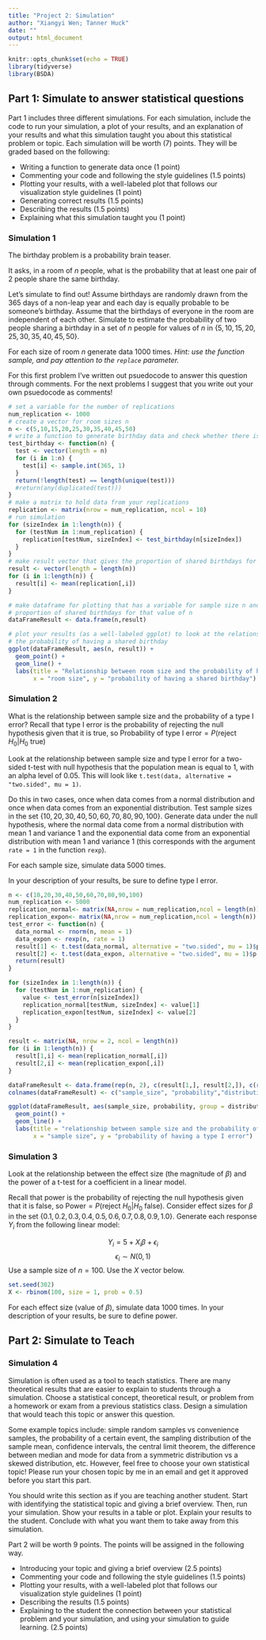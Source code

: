 ```yaml
---
title: "Project 2: Simulation"
author: "Xiangyi Wen; Tanner Huck"
date: ""
output: html_document
---
```


```r
knitr::opts_chunk$set(echo = TRUE)
library(tidyverse)
library(BSDA)
```

## Part 1: Simulate to answer statistical questions

Part 1 includes three different simulations. For each simulation, include the code to run your simulation, a plot of your results, and an explanation of your results and what this simulation taught you about this statistical problem or topic. Each simulation will be worth (7) points. They will be graded based on the following: 

* Writing a function to generate data once (1 point) 
* Commenting your code and following the style guidelines (1.5 points) 
* Plotting your results, with a well-labeled plot that follows our visualization style guidelines (1 point) 
* Generating correct results (1.5 points)
* Describing the results (1.5 points)
* Explaining what this simulation taught you (1 point)

### Simulation 1

The birthday problem is a probability brain teaser. 

It asks, in a room of $n$ people, what is the probability that at least one pair of $2$ people share the same birthday. 

Let's simulate to find out! Assume birthdays are randomly drawn from the $365$ days of a non-leap year and each day is equally probable to be someone's birthday. Assume that the birthdays of everyone in the room are independent of each other. Simulate to estimate the probability of two people sharing a birthday in a set of $n$ people for values of $n$ in $\{5, 10, 15, 20, 25, 30, 35, 40, 45, 50\}$. 

For each size of room $n$ generate data $1000$ times. *Hint: use the function sample, and pay attention to the `replace` parameter.*

For this first problem I've written out psuedocode to answer this question through comments. For the next problems I suggest that you write out your own psuedocode as comments! 

```r
# set a variable for the number of replications
num_replication <- 1000
# create a vector for room sizes n 
n <- c(5,10,15,20,25,30,35,40,45,50)
# write a function to generate birthday data and check whether there is a shared birthday in the group. This function should take as input the value of n and return TRUE if two people share a birthday and FALSE otherwise (hint: the function sample will be helpful here!)
test_birthday <- function(n) {
  test <- vector(length = n)
  for (i in 1:n) {
    test[i] <- sample.int(365, 1)
  }
  return(!length(test) == length(unique(test)))
  #return(any(duplicated(test)))
}
# make a matrix to hold data from your replications 
replication <- matrix(nrow = num_replication, ncol = 10)
# run simulation 
for (sizeIndex in 1:length(n)) {
  for (testNum in 1:num_replication) {
    replication[testNum, sizeIndex] <- test_birthday(n[sizeIndex])
  }
}
# make result vector that gives the proportion of shared birthdays for each value of n 
result <- vector(length = length(n))
for (i in 1:length(n)) {
  result[i] <- mean(replication[,i])
}

# make dataframe for plotting that has a variable for sample size n and a variable for 
# proportion of shared birthdays for that value of n 
dataFrameResult <- data.frame(n,result)

# plot your results (as a well-labeled ggplot) to look at the relationship between n and 
# the probability of having a shared birthday 
ggplot(dataFrameResult, aes(n, result)) +
  geom_point() +
  geom_line() +
  labs(title = "Relationship between room size and the probability of having a shared birthday",
       x = "room size", y = "probability of having a shared birthday")
```

### Simulation 2

What is the relationship between sample size and the probability of a type I error? Recall that type I error is the probability of rejecting the null hypothesis given that it is true, so $\text{Probability of type I error} = P(\text{reject }H_0|H_0\text{ true})$

Look at the relationship between sample size and type I error for a two-sided t-test with null hypothesis that the population mean is equal to $1$, with an alpha level of $0.05$. This will look like `t.test(data, alternative = "two.sided", mu = 1)`. 

Do this in two cases, once when data comes from a normal distribution and once when data comes from an exponential distribution. Test sample sizes in the set $\{10, 20, 30, 40, 50, 60, 70, 80, 90, 100\}$. Generate data under the null hypothesis, where the normal data come from a normal distribution with mean $1$ and variance $1$ and the exponential data come from an exponential distribution with mean $1$ and variance $1$ (this corresponds with the argument `rate = 1` in the function `rexp`). 

For each sample size, simulate data $5000$ times. 

In your description of your results, be sure to define type I error. 

```r
n <- c(10,20,30,40,50,60,70,80,90,100)
num_replication <- 5000
replication_normal<- matrix(NA,nrow = num_replication,ncol = length(n))
replication_expon<- matrix(NA,nrow = num_replication,ncol = length(n))
test_error <- function(n) {
  data_normal <- rnorm(n, mean = 1)
  data_expon <- rexp(n, rate = 1)
  result[1] <- t.test(data_normal, alternative = "two.sided", mu = 1)$p.value < 0.05
  result[2] <- t.test(data_expon, alternative = "two.sided", mu = 1)$p.value < 0.05
  return(result)
}

for (sizeIndex in 1:length(n)) {
  for (testNum in 1:num_replication) {
    value <- test_error(n[sizeIndex])
    replication_normal[testNum, sizeIndex] <- value[1]
    replication_expon[testNum, sizeIndex] <- value[2]
  }
}

result <- matrix(NA, nrow = 2, ncol = length(n))
for (i in 1:length(n)) {
  result[1,i] <- mean(replication_normal[,i])
  result[2,i] <- mean(replication_expon[,i])
}

dataFrameResult <- data.frame(rep(n, 2), c(result[1,], result[2,]), c(rep("normal_distribution", 10), rep("exponential_distribution", 10)))
colnames(dataFrameResult) <- c("sample_size", "probability","distribution_type")

ggplot(dataFrameResult, aes(sample_size, probability, group = distribution_type, color = distribution_type)) +
  geom_point() +
  geom_line() +
  labs(title = "relationship between sample size and the probability of a type I error",
       x = "sample size", y = "probability of having a type I error")
```

### Simulation 3

Look at the relationship between the effect size (the magnitude of $\beta$) and the power of a t-test for a coefficient in a linear model. 

Recall that power is the probability of rejecting the null hypothesis given that it is false, so $\text{Power} = P(\text{reject }H_0|H_0\text{ false})$. Consider effect sizes for $\beta$ in the set $\{0.1, 0.2, 0.3, 0.4, 0.5, 0.6, 0.7, 0.8, 0.9, 1.0\}$. Generate each response $Y_i$ from the following linear model:

$$Y_i = 5 + X_i\beta + \epsilon_i$$
$$\epsilon_i\sim N(0,1)$$
Use a sample size of $n = 100$. Use the $X$ vector below. 

```r
set.seed(302)
X <- rbinom(100, size = 1, prob = 0.5)
```

For each effect size (value of $\beta$), simulate data $1000$ times. In your description of your results, be sure to define power. 

## Part 2: Simulate to Teach 

### Simulation 4 

Simulation is often used as a tool to teach statistics. There are many theoretical results that are easier to explain to students through a simulation. Choose a statistical concept, theoretical result, or problem from a homework or exam from a previous statistics class. Design a simulation that would teach this topic or answer this question.

Some example topics include: simple random samples vs convenience samples, the probability of a certain event, the sampling distribution of the sample mean, confidence intervals, the central limit theorem, the difference between median and mode for data from a symmetric distribution vs a skewed distribution, etc. However, feel free to choose your own statistical topic! Please run your chosen topic by me in an email and get it approved before you start this part.

You should write this section as if you are teaching another student. Start with identifying the statistical topic and giving a brief overview. Then, run your simulation. Show your results in a table or plot. Explain your results to the student. Conclude with what you want them to take away from this simulation. 

Part 2 will be worth 9 points. The points will be assigned in the following way. 

* Introducing your topic and giving a brief overview (2.5 points)
* Commenting your code and following the style guidelines (1.5 points) 
* Plotting your results, with a well-labeled plot that follows our visualization style guidelines (1 point) 
* Describing the results (1.5 points)
* Explaining to the student the connection between your statistical problem and your simulation, and using your simulation to guide learning. (2.5 points)
